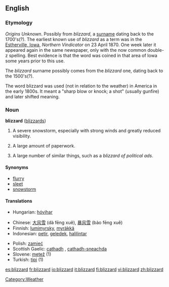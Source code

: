 ==English==

===Etymology===
''Origins Unknown''. Possibly from ''blizzard'', a [[surname]] dating back to the 1700's(?). The earliest known use of ''blizzard'' as a term was in the [[W:Estherville, Iowa|Estherville, Iowa]], ''Northern Vindicator'' on 23 April 1870.  One week later it appeared again in the same newspaper, only with the now common double-z spelling.  Best evidence is that the word was coined in that area of Iowa some years prior to this use.

The ''blizzard'' surname possibly comes from the ''blizzard'' one, dating back to the 1500's(?).

The word blizzard was used (not in relation to the weather) in America in the early 1800s. It meant a "sharp blow or knock; a shot" (usually gunfire) and later shifted meaning.

===Noun===
'''blizzard''' ([[blizzards]])

# A severe snowstorm, especially with strong winds and greatly reduced visibility.
# {{figuratively}} A large amount of paperwork.
# A large number of similar things, such as a ''blizzard of political ads''.

====Synonyms====
*[[flurry]]
*[[sleet]]
*[[snowstorm]]

====Translations====
{{trans-top|A severe snowstorm}}
*Hungarian: [[hóvihar]]
{{trans-mid}}
{{trans-bottom}}

{{trans-top|(figuratively) A large amount of paperwork}}
{{trans-mid}}
{{trans-bottom}}

{{trans-top|A large number of similar things, such as a blizzard of political ads}}
{{trans-mid}}
{{trans-bottom}}

{{trans-top}}
*Chinese: [[大风雪]] (dà fēng xuě), [[暴风雪]] (bào fēng xuě)
*Finnish: [[lumimyrsky]], [[myräkkä]]
*Indonesian: [[petir]], [[geledek]], [[halilintar]]
{{trans-mid}}
*Polish: [[zamieć]] {{f}}
*Scottish Gaelic: [[cathadh]] {{m}}, [[cathadh-sneachda]] {{m}}
*Slovene: [[metež]] {{m}} (1)
*Turkish: [[tipi]] {{m}} (1)
{{trans-bottom}}

[[Category:Weather]]

[[es:blizzard]]
[[fr:blizzard]]
[[io:blizzard]]
[[it:blizzard]]
[[fi:blizzard]]
[[vi:blizzard]]
[[zh:blizzard]]